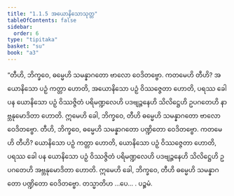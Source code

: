 ```yaml
---
title: "1.1.5 အယောနိသောသုတ္တ"
tableOfContents: false
sidebar:
  order: 6
type: "tipitaka"
basket: "su"
book: "a3"
---
```



<DynamicBreadcrumb />

<Division number="5" book="a3">

<Paragraph number="17" book="a3">
“တီဟိ, ဘိက္ခဝေ, ဓမ္မေဟိ သမန္နာဂတော ဗာလော ဝေဒိတဗ္ဗော. ကတမေဟိ တီဟိ? အယောနိသော ပဉှံ ကတ္တာ ဟောတိ, အယောနိသော ပဉှံ ဝိဿဇ္ဇေတာ ဟောတိ, ပရဿ ခေါ ပန ယောနိသော ပဉှံ ဝိဿဇ္ဇိတံ ပရိမဏ္ဍလေဟိ ပဒဗျဉ္ဇနေဟိ သိလိဋ္ဌေဟိ ဥပဂတေဟိ နာဗ္ဘနုမောဒိတာ ဟောတိ. ဣမေဟိ ခေါ, ဘိက္ခဝေ, တီဟိ ဓမ္မေဟိ သမန္နာဂတော ဗာလော ဝေဒိတဗ္ဗော.
</Paragraph>

<Paragraph number="18" book="a3">
တီဟိ, ဘိက္ခဝေ, ဓမ္မေဟိ သမန္နာဂတော ပဏ္ဍိတော ဝေဒိတဗ္ဗော. ကတမေဟိ တီဟိ? ယောနိသော ပဉှံ ကတ္တာ ဟောတိ, ယောနိသော ပဉှံ ဝိဿဇ္ဇေတာ ဟောတိ, ပရဿ ခေါ ပန ယောနိသော ပဉှံ ဝိဿဇ္ဇိတံ ပရိမဏ္ဍလေဟိ ပဒဗျဉ္ဇနေဟိ သိလိဋ္ဌေဟိ ဥပဂတေဟိ အဗ္ဘနုမောဒိတာ ဟောတိ. ဣမေဟိ ခေါ, ဘိက္ခဝေ, တီဟိ ဓမ္မေဟိ သမန္နာဂတော ပဏ္ဍိတော ဝေဒိတဗ္ဗော. တသ္မာတိဟ …ပေ… .

</Paragraph>
</Division>

<Paragraph number="19" type="center" book="a3">
ပဉ္စမံ.
</Paragraph>